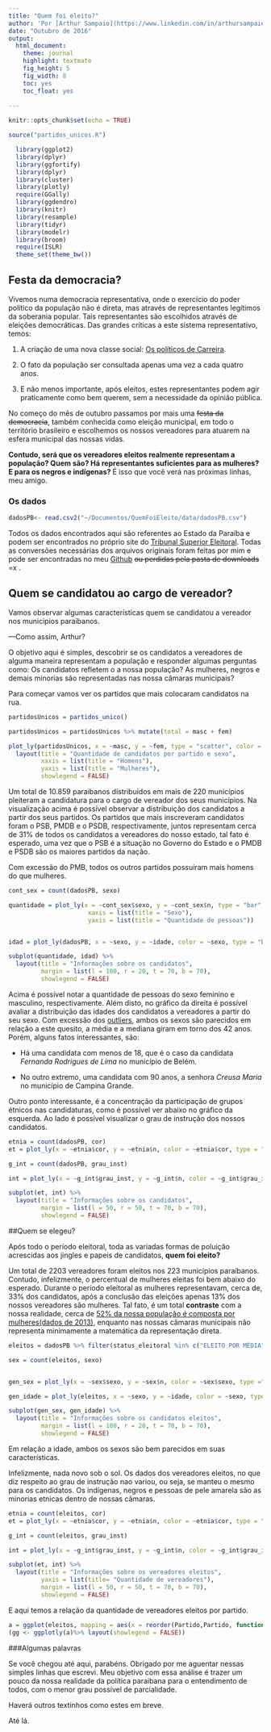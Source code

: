 ```yaml
---
title: "Quem foi eleito?"
author: 'Por [Arthur Sampaio](https://www.linkedin.com/in/arthursampaiopcorreia)'
date: "Outubro de 2016"
output: 
  html_document:
    theme: journal
    highlight: textmate
    fig_height: 5
    fig_width: 8
    toc: yes
    toc_float: yes
    
---
```


```r
knitr::opts_chunk$set(echo = TRUE)
```

```r
source("partidos_unicos.R")
```


```r
  library(ggplot2)
  library(dplyr)
  library(ggfortify)
  library(dplyr)
  library(cluster)
  library(plotly)
  require(GGally)
  library(ggdendro)
  library(knitr)
  library(resample)
  library(tidyr)
  library(modelr) 
  library(broom)
  require(ISLR)
  theme_set(theme_bw())
```

## Festa da democracia?

Vivemos numa democracia representativa, onde o exercício do poder político da população não é direta, mas através de representantes legítimos da soberania popular. Tais representantes são escolhidos através de eleições democráticas. Das grandes críticas a este sistema representativo, temos: 

1. A criação de uma nova classe social: [Os políticos de Carreira](http://www.brasil247.com/pt/247/poder/48909/Corrup%C3%A7%C3%A3o-e-os-pol%C3%ADticos-de-carreira.htm). 

2. O fato da população ser consultada apenas uma vez a cada quatro anos. 

3. E não menos importante, após eleitos, estes representantes podem agir praticamente como bem querem, sem a necessidade da opinião pública. 

No começo do mês de outubro passamos por mais uma ~~festa da democracia~~, também conhecida como eleição municipal, em todo o território brasileiro e escolhemos os nossos vereadores para atuarem na esfera municipal das nossas vidas. 

__Contudo, será que os vereadores eleitos realmente representam a população? Quem são? Há representantes suficientes para as mulheres? E para os negros e indígenas? __ É isso que você verá nas próximas linhas, meu amigo. 

### Os dados

```r

dadosPB<- read.csv2("~/Documentos/QuemFoiEleito/data/dadosPB.csv")

```

Todos os dados encontrados aqui são referentes ao Estado da Paraíba e podem ser encontrados no próprio site do [Tribunal Superior Eleitoral](http://www.tse.jus.br/hotSites/pesquisas-eleitorais/). Todas as conversões necessárias dos arquivos originais foram feitas por mim e pode ser encontradas no meu [Github](https://github.com/ArthurSampaio/) ~~ou perdidas pela pasta de downloads~~ =x .

## Quem se candidatou ao cargo de vereador? 

Vamos observar algumas características quem se candidatou a vereador nos municipios paraibanos. 

---Como assim, Arthur? 

O objetivo aqui é simples, descobrir se os candidatos a vereadores de alguma maneira representam a população e responder algumas perguntas como: Os candidatos refletem o a nossa população? As mulheres, negros e demais minorias são representadas nas nossa câmaras municipais?

Para começar vamos ver os partidos que mais colocaram candidatos na rua.

```r
partidosUnicos = partidos_unico()

partidosUnicos = partidosUnicos %>% mutate(total = masc + fem)

plot_ly(partidosUnicos, x = ~masc, y = ~fem, type = "scatter", color = ~part,size = ~total, sizes = c(10,50), text = ~paste("Partido: ", part, "<br>Homens: ", masc, "<br>Mulheres: ", fem, "<br>Total: ", total)) %>%
  layout(title = "Quantidade de candidatos por partido e sexo",
         xaxis = list(title = "Homens"), 
         yaxis = list(title = "Mulheres"), 
         showlegend = FALSE)


```

Um total de 10.859 paraibanos distribuidos em mais de 220 municípios pleiteram a candidatura para o cargo de vereador dos seus municípios. Na visualização acima é possível observar a distribuição dos candidatos a partir dos seus partidos. Os partidos que mais inscreveram candidatos foram o PSB, PMDB e o PSDB, respectivamente, juntos representam cerca de 31% de todos os candidatos a vereadores do nosso estado, tal fato é esperado, uma vez que o PSB é a situação no Governo do Estado e o PMDB e PSDB são os maiores partidos da nação.

Com excessão do PMB, todos os outros partidos possuiram mais homens do que mulheres.

```r

cont_sex = count(dadosPB, sexo)

quantidade = plot_ly(x = ~cont_sex$sexo, y = ~cont_sex$n, type = "bar", color = ~cont_sex$sexo, name = "Quantidade de pessoas por sexo") %>% layout(title = "Quantidade de pessoas por sexo", 
                      xaxis = list(title = "Sexo"),
                      yaxis = list(title = "Quantidade de pessoas"))


idad = plot_ly(dadosPB, x = ~sexo, y = ~idade, color = ~sexo, type = "box")

subplot(quantidade, idad) %>% 
  layout(title = "Informações sobre os candidatos",
         margin = list(l = 100, r = 20, t = 70, b = 70), 
         showlegend = FALSE)

```

Acima é possível notar a quantidade de pessoas do sexo feminino e masculino, respectivamente. Além disto, no gráfico da direita é possível avaliar a distribuição das idades dos candidatos a vereadores a partir do seu sexo. Com excessão dos [outliers](https://pt.wikipedia.org/wiki/Outlier), ambos os sexos são parecidos em relação a este quesito, a média e a mediana giram em torno dos 42 anos. Porém, alguns fatos interessantes, são:

* Há uma candidata com menos de 18, que é o caso da candidata _Fernanda Rodrigues de Lima_ no município de Belém.

* No outro extremo, uma candidata com 90 anos, a senhora _Creusa Maria_ no município de Campina Grande. 

Outro ponto interessante, é a concentração da participação de grupos étnicos nas candidaturas, como é possível ver abaixo no gráfico da esquerda. Ao lado é possível visualizar o grau de instrução dos nossos candidatos. 

```r
etnia = count(dadosPB, cor)
et = plot_ly(x = ~etnia$cor, y = ~etnia$n, color = ~etnia$cor, type = "bar")

g_int = count(dadosPB, grau_inst)

int = plot_ly(x = ~g_int$grau_inst, y = ~g_int$n, color = ~g_int$grau_inst, type = "bar")

subplot(et, int) %>% 
  layout(title = "Informações sobre os candidatos",
         margin = list(l = 50, r = 50, t = 70, b = 70), 
         showlegend = FALSE)

```


##Quem se elegeu?

Após todo o período eleitoral, toda as variadas formas de poluição acrescidas aos jingles e papeis de candidatos,  __quem foi eleito?__

Um total de 2203 vereadores foram eleitos nos 223 municípios paraíbanos. Contudo, infelizmente, o percentual de mulheres eleitas foi bem abaixo do esperado. Durante o período eleitoral as mulheres representavam, cerca de, 33% dos candidatos, após a conclusão das eleições apenas 13% dos nossos vereadores são mulheres. Tal fato, é um total __contraste__ com a nossa realidade, cerca de [52% da nossa população é composta por mulheres(dados de 2013)](http://www.paraiba.com.br/2013/11/29/46128-dados-do-ibge-pb-e-estado-com-maior-numero-de-mulheres-e-o-segundo-mais-urbanizado-do-nordeste), enquanto nas nossas câmaras municipais não representa minimamente a matemática da representação direta. 

```r
eleitos = dadosPB %>% filter(status_eleitoral %in% c("ELEITO POR MÉDIA", "ELEITO POR QP", "ELEITO"))
```

```r
sex = count(eleitos, sexo)


gen_sex = plot_ly(x = ~sex$sexo, y = ~sex$n, color = ~sex$sexo, type ="bar")

gen_idade = plot_ly(eleitos, x = ~sexo, y = ~idade, color = ~sexo, type = "box")

subplot(gen_sex, gen_idade) %>% 
  layout(title = "Informações sobre os candidatos eleitos",
         margin = list(l = 100, r = 20, t = 70, b = 70), 
         showlegend = FALSE)
```

Em relação a idade, ambos os sexos são bem parecidos em suas características. 

Infelizmente, nada novo sob o sol. Os dados dos vereadores eleitos, no que diz respeito ao grau de instrução nao variou, ou seja, se manteu o mesmo para os candidatos. Os indígenas, negros e pessoas de pele amarela são as minorias etnicas dentro de nossas câmaras. 
```r
etnia = count(eleitos, cor)
et = plot_ly(x = ~etnia$cor, y = ~etnia$n, color = ~etnia$cor, type = "bar")

g_int = count(eleitos, grau_inst)

int = plot_ly(x = ~g_int$grau_inst, y = ~g_int$n, color = ~g_int$grau_inst, type = "bar")

subplot(et, int) %>% 
  layout(title = "Informações sobre os vereadores eleitos",
         yaxis = list(title= "Quantidade de vereadores"),
         margin = list(l = 50, r = 50, t = 70, b = 70), 
         showlegend = FALSE)

```

E aqui temos a relação da quantidade de vereadores eleitos por partido. 

```r

a = ggplot(eleitos, mapping = aes(x = reorder(Partido,Partido, function(x) +  length(x)), fill = Partido)) + geom_bar() + coord_flip() + labs(title = "Quantidade de vereadores eleitos por partido", y = "Partidos", x = "Quantidade")
(gg <- ggplotly(a)%>% layout(showlegend = FALSE))

```



###Algumas palavras

Se você chegou até aqui, parabéns. Obrigado por me aguentar nessas simples linhas que escrevi. Meu objetivo com essa análise é trazer um pouco da nossa realidade da política paraibana para o entendimento de todos, com o menor grau possível de parcialidade. 

Haverá outros textinhos como estes em breve. 

Até lá. 




